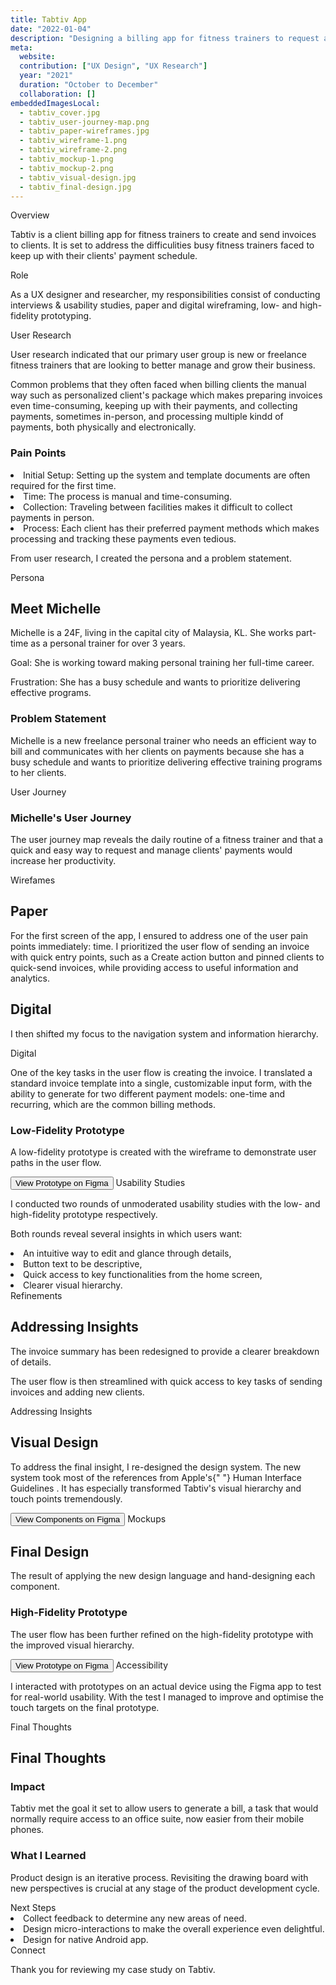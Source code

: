 ```yaml
---
title: Tabtiv App
date: "2022-01-04"
description: "Designing a billing app for fitness trainers to request and keep track of client payments."
meta:
  website:
  contribution: ["UX Design", "UX Research"]
  year: "2021"
  duration: "October to December"
  collaboration: []
embeddedImagesLocal:
  - tabtiv_cover.jpg
  - tabtiv_user-journey-map.png
  - tabtiv_paper-wireframes.jpg
  - tabtiv_wireframe-1.png
  - tabtiv_wireframe-2.png
  - tabtiv_mockup-1.png
  - tabtiv_mockup-2.png
  - tabtiv_visual-design.jpg
  - tabtiv_final-design.jpg
---
```



<GatsbyImage alt="dummy" image={getImage(props.localImages[0])} />

<Grid lg="2">
  <Col align="flex-end">
    <Label>Overview</Label>
  </Col>
  <Col>
    <p>
      Tabtiv is a client billing app for fitness trainers to create and send
      invoices to clients. It is set to address the difficulities busy fitness
      trainers faced to keep up with their clients' payment schedule.
    </p>
  </Col>
</Grid>

<Grid lg="2">
  <Col align="flex-end">
    <Label>Role</Label>
  </Col>
  <Col>
    <p>
      As a UX designer and researcher, my responsibilities consist of conducting
      interviews &amp; usability studies, paper and digital wireframing, low-
      and high-fidelity prototyping.
    </p>
  </Col>
</Grid>

<Grid lg="2">
  <Col align="flex-end">
    <Label>User Research</Label>
  </Col>
  <Col>
    <p>
      User research indicated that our primary user group is new or freelance
      fitness trainers that are looking to better manage and grow their
      business.
    </p>
    <p>
      Common problems that they often faced when billing clients the manual way
      such as personalized client's package which makes preparing invoices even
      time-consuming, keeping up with their payments, and collecting payments,
      sometimes in-person, and processing multiple kindd of payments, both
      physically and electronically.
    </p>
  </Col>
  <Col></Col>
  <Col>
    <h3>Pain Points</h3>
    <List gap="8px">
      <li>
        Initial Setup: Setting up the system and template documents are often
        required for the first time.
      </li>
      <li>Time: The process is manual and time-consuming.</li>
      <li>
        Collection: Traveling between facilities makes it difficult to collect
        payments in person.
      </li>
      <li>
        Process: Each client has their preferred payment methods which makes
        processing and tracking these payments even tedious.
      </li>
    </List>
    <p>From user research, I created the persona and a problem statement.</p>
  </Col>
</Grid>

<Grid lg="2">
  <Col align="flex-end">
    <Label>Persona</Label>
  </Col>
  <Col>
    <h2>Meet Michelle</h2>
    <p>
      Michelle is a 24F, living in the capital city of Malaysia, KL. She works
      part-time as a personal trainer for over 3 years.
    </p>
    <p>
      Goal: She is working toward making personal training her full-time career.
    </p>
    <p>
      Frustration: She has a busy schedule and wants to prioritize delivering
      effective programs.
    </p>
    <h3>Problem Statement</h3>
    <p>
      Michelle is a new freelance personal trainer who needs an efficient way to
      bill and communicates with her clients on payments because she has a busy
      schedule and wants to prioritize delivering effective training programs to
      her clients.
    </p>
  </Col>
</Grid>

<Grid lg="2">
  <Col align="flex-end">
    <Label>User Journey</Label>
  </Col>
  <Col>
    <h3>Michelle's User Journey</h3>
    <p>
      The user journey map reveals the daily routine of a fitness trainer and
      that a quick and easy way to request and manage clients' payments would
      increase her productivity.
    </p>
  </Col>
  <Col span="2">
    <GatsbyImage alt="dummy" image={getImage(props.localImages[1])} />
  </Col>
</Grid>

<Grid lg="2" gap="2rem">
  <Col align="flex-end">
    <Label>Wirefames</Label>
  </Col>
  <Col>
    <h2>Paper</h2>
    <p>
      For the first screen of the app, I ensured to address one of the user pain
      points immediately: time. I prioritized the user flow of sending an
      invoice with quick entry points, such as a Create action button and pinned
      clients to quick-send invoices, while providing access to useful
      information and analytics.
    </p>
  </Col>
  <Col span="2">
    <GatsbyImage alt="dummy" image={getImage(props.localImages[2])} />
  </Col>
</Grid>

<Grid lg="2">
  <Col></Col>
  <Col>
    <h2>Digital</h2>
    <p>
      I then shifted my focus to the navigation system and information
      hierarchy.
    </p>
  </Col>
  <Col span="2">
    <GatsbyImage alt="dummy" image={getImage(props.localImages[3])} />
  </Col>
  <Col align="flex-end">
    <Label>Digital</Label>
  </Col>
  <Col>
    <p>
      One of the key tasks in the user flow is creating the invoice. I
      translated a standard invoice template into a single, customizable input
      form, with the ability to generate for two different payment models:
      one-time and recurring, which are the common billing methods.
    </p>
  </Col>
  <Col span="2">
    <GatsbyImage alt="dummy" image={getImage(props.localImages[4])} />
  </Col>
  <Col></Col>
  <Col>
    <h3>Low-Fidelity Prototype</h3>
    <p>
      A low-fidelity prototype is created with the wireframe to demonstrate user
      paths in the user flow.
    </p>
    <Button
      href="https://www.figma.com/proto/ikxDVoxZQ3Wk4P1CKDiHPz/Client-Billing-App_Final?page-id=444%3A1265&node-id=444%3A1533&viewport=276%2C48%2C0.25&scaling=scale-down"
      target="_blank"
      rel="noopener"
    >
      View Prototype on Figma
    </Button>
  </Col>
</Grid>

<Grid lg="2">
  <Col align="flex-end">
    <Label>Usability Studies</Label>
  </Col>
  <Col>
    <p>
      I conducted two rounds of unmoderated usability studies with the low- and
      high-fidelity prototype respectively.
    </p>
    <p>Both rounds reveal several insights in which users want:</p>
    <List gap="8px" as="ol">
      <li>An intuitive way to edit and glance through details,</li>
      <li>Button text to be descriptive,</li>
      <li>Quick access to key functionalities from the home screen,</li>
      <li>Clearer visual hierarchy.</li>
    </List>
  </Col>
</Grid>

<Grid lg="2">
  <Col align="flex-end">
    <Label>Refinements</Label>
  </Col>
  <Col>
    <h2>Addressing Insights</h2>
    <p>
      The invoice summary has been redesigned to provide a clearer breakdown of
      details.
    </p>
  </Col>
  <Col span="2">
    <GatsbyImage alt="dummy" image={getImage(props.localImages[5])} />
  </Col>
  <Col></Col>
  <Col>
    <p>
      The user flow is then streamlined with quick access to key tasks of
      sending invoices and adding new clients.
    </p>
  </Col>
  <Col span="2">
    <GatsbyImage alt="dummy" image={getImage(props.localImages[6])} />
  </Col>
</Grid>

<Grid lg="2" gap="2rem">
  <Col align="flex-end">
    <Label>Addressing Insights</Label>
  </Col>
  <Col>
    <h2>Visual Design</h2>
    <p>
      To address the final insight, I re-designed the design system. The new
      system took most of the references from Apple's{" "}
      <AnimatedAnchor
        href="//developer.apple.com/design/human-interface-guidelines/ios/overview/themes/"
        target="_blank"
        rel="noopener"
        underlined
        external
      >
        <span>Human Interface Guidelines</span>
      </AnimatedAnchor>
      . It has especially transformed Tabtiv's visual hierarchy and touch points
      tremendously.
    </p>
    <Button
      href="https://www.figma.com/file/ikxDVoxZQ3Wk4P1CKDiHPz/Tabtiv-App?node-id=110%3A1443"
      target="_blank"
      rel="noopener"
    >
      View Components on Figma
    </Button>
  </Col>
  <Col span="2">
    <GatsbyImage alt="dummy" image={getImage(props.localImages[7])} />
  </Col>
</Grid>

<Grid lg="2" gap="2rem">
  <Col align="flex-end">
    <Label>Mockups</Label>
  </Col>
  <Col>
    <h2>Final Design</h2>
    <p>
      The result of applying the new design language and hand-designing each
      component.
    </p>
  </Col>
  <Col span="2">
    <GatsbyImage alt="dummy" image={getImage(props.localImages[8])} />
  </Col>
  <Col></Col>
  <Col>
    <h3>High-Fidelity Prototype</h3>
    <p>
      The user flow has been further refined on the high-fidelity prototype with
      the improved visual hierarchy.
    </p>
    <Button
      href="https://www.figma.com/proto/ikxDVoxZQ3Wk4P1CKDiHPz/Tabtiv-App?page-id=110%3A319&node-id=110%3A692&viewport=276%2C48%2C0.27&scaling=min-zoom&starting-point-node-id=110%3A692"
      target="_blank"
      rel="noopener"
    >
      View Prototype on Figma
    </Button>
  </Col>
</Grid>

<Grid lg="2">
  <Col align="flex-end">
    <Label>Accessibility</Label>
  </Col>
  <Col>
    <p>
      I interacted with prototypes on an actual device using the Figma app to
      test for real-world usability. With the test I managed to improve and
      optimise the touch targets on the final prototype.
    </p>
  </Col>
</Grid>

<Grid lg="2">
  <Col align="flex-end">
    <Label>Final Thoughts</Label>
  </Col>
  <Col>
    <h2>Final Thoughts</h2>
    <h3>Impact</h3>
    <p>
      Tabtiv met the goal it set to allow users to generate a bill, a task that
      would normally require access to an office suite, now easier from their
      mobile phones.
    </p>
    <h3>What I Learned</h3>
    <p>
      Product design is an iterative process. Revisiting the drawing board with
      new perspectives is crucial at any stage of the product development cycle.
    </p>
  </Col>
</Grid>

<Grid lg="2">
  <Col align="flex-end">
    <Label>Next Steps</Label>
  </Col>
  <Col>
    <List gap="8px">
      <li>Collect feedback to determine any new areas of need.</li>
      <li>
        Design micro-interactions to make the overall experience even
        delightful.
      </li>
      <li>Design for native Android app.</li>
    </List>
  </Col>
</Grid>

<Grid lg="2">
  <Col align="flex-end">
    <Label>Connect</Label>
  </Col>
  <Col>
    <p>Thank you for reviewing my case study on Tabtiv.</p>
  </Col>
</Grid>
